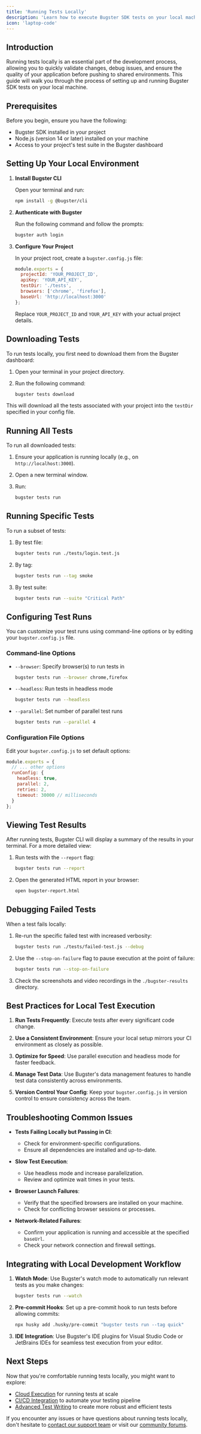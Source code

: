 ```yaml
---
title: 'Running Tests Locally'
description: 'Learn how to execute Bugster SDK tests on your local machine for rapid development and debugging'
icon: 'laptop-code'
---
```


## Introduction

Running tests locally is an essential part of the development process, allowing you to quickly validate changes, debug issues, and ensure the quality of your application before pushing to shared environments. This guide will walk you through the process of setting up and running Bugster SDK tests on your local machine.

## Prerequisites

Before you begin, ensure you have the following:

- Bugster SDK installed in your project
- Node.js (version 14 or later) installed on your machine
- Access to your project's test suite in the Bugster dashboard

## Setting Up Your Local Environment

1. **Install Bugster CLI**

   Open your terminal and run:

   ```bash
   npm install -g @bugster/cli
   ```

2. **Authenticate with Bugster**

   Run the following command and follow the prompts:

   ```bash
   bugster auth login
   ```

3. **Configure Your Project**

   In your project root, create a `bugster.config.js` file:

   ```javascript
   module.exports = {
     projectId: 'YOUR_PROJECT_ID',
     apiKey: 'YOUR_API_KEY',
     testDir: './tests',
     browsers: ['chrome', 'firefox'],
     baseUrl: 'http://localhost:3000'
   };
   ```

   Replace `YOUR_PROJECT_ID` and `YOUR_API_KEY` with your actual project details.

## Downloading Tests

To run tests locally, you first need to download them from the Bugster dashboard:

1. Open your terminal in your project directory.
2. Run the following command:

   ```bash
   bugster tests download
   ```

This will download all the tests associated with your project into the `testDir` specified in your config file.

## Running All Tests

To run all downloaded tests:

1. Ensure your application is running locally (e.g., on `http://localhost:3000`).
2. Open a new terminal window.
3. Run:

   ```bash
   bugster tests run
   ```

## Running Specific Tests

To run a subset of tests:

1. By test file:
   ```bash
   bugster tests run ./tests/login.test.js
   ```

2. By tag:
   ```bash
   bugster tests run --tag smoke
   ```

3. By test suite:
   ```bash
   bugster tests run --suite "Critical Path"
   ```

## Configuring Test Runs

You can customize your test runs using command-line options or by editing your `bugster.config.js` file.

### Command-line Options

- `--browser`: Specify browser(s) to run tests in
  ```bash
  bugster tests run --browser chrome,firefox
  ```

- `--headless`: Run tests in headless mode
  ```bash
  bugster tests run --headless
  ```

- `--parallel`: Set number of parallel test runs
  ```bash
  bugster tests run --parallel 4
  ```

### Configuration File Options

Edit your `bugster.config.js` to set default options:

```javascript
module.exports = {
  // ... other options
  runConfig: {
    headless: true,
    parallel: 2,
    retries: 2,
    timeout: 30000 // milliseconds
  }
};
```

## Viewing Test Results

After running tests, Bugster CLI will display a summary of the results in your terminal. For a more detailed view:

1. Run tests with the `--report` flag:
   ```bash
   bugster tests run --report
   ```

2. Open the generated HTML report in your browser:
   ```bash
   open bugster-report.html
   ```

## Debugging Failed Tests

When a test fails locally:

1. Re-run the specific failed test with increased verbosity:
   ```bash
   bugster tests run ./tests/failed-test.js --debug
   ```

2. Use the `--stop-on-failure` flag to pause execution at the point of failure:
   ```bash
   bugster tests run --stop-on-failure
   ```

3. Check the screenshots and video recordings in the `./bugster-results` directory.

## Best Practices for Local Test Execution

1. **Run Tests Frequently**: Execute tests after every significant code change.

2. **Use a Consistent Environment**: Ensure your local setup mirrors your CI environment as closely as possible.

3. **Optimize for Speed**: Use parallel execution and headless mode for faster feedback.

4. **Manage Test Data**: Use Bugster's data management features to handle test data consistently across environments.

5. **Version Control Your Config**: Keep your `bugster.config.js` in version control to ensure consistency across the team.

## Troubleshooting Common Issues

- **Tests Failing Locally but Passing in CI**: 
  - Check for environment-specific configurations.
  - Ensure all dependencies are installed and up-to-date.

- **Slow Test Execution**: 
  - Use headless mode and increase parallelization.
  - Review and optimize wait times in your tests.

- **Browser Launch Failures**: 
  - Verify that the specified browsers are installed on your machine.
  - Check for conflicting browser sessions or processes.

- **Network-Related Failures**:
  - Confirm your application is running and accessible at the specified `baseUrl`.
  - Check your network connection and firewall settings.

## Integrating with Local Development Workflow

1. **Watch Mode**: Use Bugster's watch mode to automatically run relevant tests as you make changes:
   ```bash
   bugster tests run --watch
   ```

2. **Pre-commit Hooks**: Set up a pre-commit hook to run tests before allowing commits:
   ```bash
   npx husky add .husky/pre-commit "bugster tests run --tag quick"
   ```

3. **IDE Integration**: Use Bugster's IDE plugins for Visual Studio Code or JetBrains IDEs for seamless test execution from your editor.

## Next Steps

Now that you're comfortable running tests locally, you might want to explore:

- [Cloud Execution](/test-execution/cloud-execution) for running tests at scale
- [CI/CD Integration](/test-execution/ci-cd-integration) to automate your testing pipeline
- [Advanced Test Writing](/test-writing/advanced-techniques) to create more robust and efficient tests

If you encounter any issues or have questions about running tests locally, don't hesitate to [contact our support team](https://bugster.io/support) or visit our [community forums](https://community.bugster.io).

